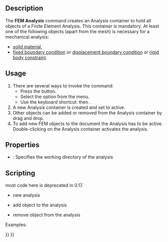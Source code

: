 <languages/>
{{Docnav
|
|[[FEM_MaterialSolid/ko|유한요소 해석 입체의 물성치]]
|[[FEM_Workbench|FEM]]
|IconL=
|IconR=FEM_MaterialSolid.svg
|IconC=Workbench_FEM.svg
}}

{{GuiCommand
|Name=FEM Analysis
|MenuLocation=Model → New Analysis
|Workbenches=[[FEM_Workbench|FEM]]
|Shortcut={{KEY|S}} {{KEY|A}}
|SeeAlso=[[FEM_tutorial|FEM tutorial]]
}}

==Description==

The '''FEM Analysis''' command creates an Analysis container to hold all objects of a Finite Element Analysis. This container is mandatory. At least one of the following objects (apart from the mesh) is necessary for a mechanical analysis:
* [[FEM_MaterialSolid|solid material]],
* [[FEM_ConstraintFixed|fixed boundary condition]] or [[FEM_ConstraintDisplacement|displacement boundary condition]] or [[FEM_ConstraintRigidBody|rigid body constraint]].

==Usage==

# There are several ways to invoke the command:
#* Press the {{Button|[[Image:FEM_Analysis.svg|16px]] [[FEM_Analysis|New Analysis]]}} button.
#* Select the {{MenuCommand|Model → [[Image:FEM_Analysis.svg|16px]] New Analysis}} option from the menu.
#* Use the keyboard shortcut: {{KEY|S}} then {{KEY|A}}.
# A new Analysis container is created and set to active.
# Other objects can be added or removed from the Analysis container by drag and drop.
# To add new FEM objects to the document the Analysis has to be active. Double-clicking on the Analysis container activates the analysis.

==Properties==

* {{PropertyData|OutpuDir}}: Specifies the working directory of the analysis

==Scripting==

most code here is deprecated in 0.17.
* new analysis
{{Code|code=
MechanicalAnalysis.makeMechanicalAnalysis( name )
}}

* add object to the analysis
{{Code|code=
App.ActiveDocument.MechanicalAnalysis.Member = App.ActiveDocument.MechanicalAnalysis.Member + [ (object) ]
}}

* remove object from the analysis
{{Code|code=
member = App.ActiveDocument.MechanicalAnalysis.Member
member.remove( documentobject )
 App.ActiveDocument.MechanicalAnalysis.Member = member
}}

Examples:
{{Code|code=
import MechanicalAnalysis
analysis = MechanicalAnalysis.makeMechanicalAnalysis("MechanicalAnalysis")
FemGui.setActiveAnalysis(analysis)

addobj = App.ActiveDocument.getObject("MechanicalMaterial")
App.ActiveDocument.MechanicalAnalysis.Member = App.ActiveDocument.MechanicalAnalysis.Member + [addobj]

removeobj = App.ActiveDocument.getObject("MechanicalMaterial")
member = App.ActiveDocument.MechanicalAnalysis.Member
member.remove(removeobj)
App.ActiveDocument.MechanicalAnalysis.Member = member
}}


{{Docnav
|
|[[FEM_MaterialSolid|Material for solid]]
|[[FEM_Workbench|FEM]]
|IconL=
|IconR=FEM_MaterialSolid.svg
|IconC=Workbench_FEM.svg
}}

{{FEM Tools navi{{#translation:}}}}
{{Userdocnavi{{#translation:}}}}